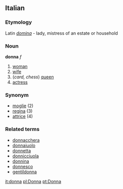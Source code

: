 ==Italian==
===Etymology===
Latin ''[[domina]]'' - lady, mistress of an estate or household
===Noun===
'''donna''' ''f''

# [[woman]]
# [[wife]]
# (''card, chess'') [[queen]]
# [[actress]]

===Synonym===
*[[moglie]] (2)
*[[regina]] (3)
*[[attrice]] (4)

===Related terms===
*[[donnacchera]]
*[[donnaiuolo]]
*[[donnetta]]
*[[donnicciuola]]
*[[donnina]]
*[[donnesco]]
*[[gentildonna]]

[[it:donna]]
[[pl:Donna]]
[[pt:Donna]]